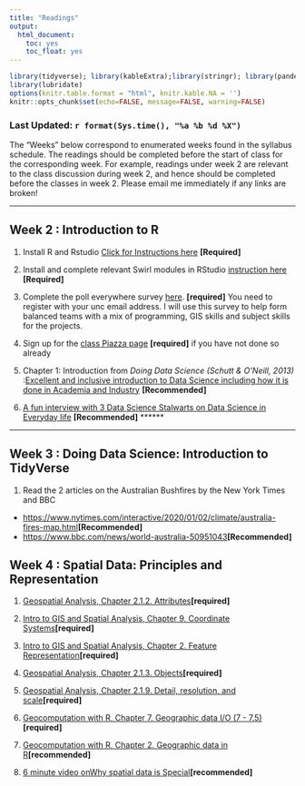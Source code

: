 ```yaml
---
title: "Readings"
output: 
  html_document:
    toc: yes
    toc_float: yes
---
```


```r
library(tidyverse); library(kableExtra);library(stringr); library(pander)
library(lubridate)
options(knitr.table.format = "html", knitr.kable.NA = '') 
knitr::opts_chunk$set(echo=FALSE, message=FALSE, warning=FALSE) 
```

### Last Updated: `r format(Sys.time(), "%a %b %d %X")` {.tabset .tabset-fade .tabset-pills}

The "Weeks" below correspond to enumerated weeks found in the syllabus schedule. The readings should be completed before the start of class for the corresponding week. For example, readings under week 2 are relevant to the class discussion during week 2, and hence should be completed before the classes in week 2. Please email me immediately if any links are broken!

******

## Week 2 :  Introduction to R

1. Install R and Rstudio [Click for Instructions here](software_resources.html) **[Required]**

2. Install and complete relevant Swirl modules in RStudio [instruction here](readings/wk1/swirl_rprog.html){target="_blank"} **[Required]**

3. Complete the poll everywhere survey [here](https://pollev.com/goelvarun553). **[required]**
You need to register with your unc email address. I will use this survey to help form balanced teams with a mix of programming, GIS skills and subject skills for the  projects.

4. Sign up for the [class Piazza page](https://piazza.com/unc/spring2020/geog215) **[required]** if you have not done so already

4. Chapter 1: Introduction from *Doing Data Science (Schutt & O'Neill, 2013)* :[Excellent and inclusive introduction to Data Science including how it is done in Academia and Industry](http://cdn.oreillystatic.com/oreilly/booksamplers/9781449358655_sampler.pdf) **[Recommended]**

5. [A fun interview with 3 Data Science Stalwarts on Data Science in Everyday life](http://www.sciencefriday.com/segments/solving-lifes-everyday-problems-with-data/) **[Recommended]**
******

---

## Week 3 :  Doing Data Science: Introduction to TidyVerse

1. Read the 2 articles on the Australian Bushfires by the New York Times and BBC
  - <https://www.nytimes.com/interactive/2020/01/02/climate/australia-fires-map.html>**[Recommended]**
  - <https://www.bbc.com/news/world-australia-50951043>**[Recommended]**


## Week 4 : Spatial Data: Principles and Representation

1. [Geospatial Analysis, Chapter 2.1.2. Attributes](http://www.spatialanalysisonline.com/HTML/index.html?attributes.htm){target="_blank"}**[required]**

2. [Intro to GIS and Spatial Analysis, Chapter 9. Coordinate Systems](https://mgimond.github.io/Spatial/coordinate-systems.html){target="_blank"}**[required]**

3. [Intro to GIS and Spatial Analysis, Chapter 2. Feature Representation](https://mgimond.github.io/Spatial/feature-representation.html){target="_blank"}**[required]**

4. [Geospatial Analysis, Chapter 2.1.3. Objects](http://www.spatialanalysisonline.com/HTML/index.html?objects.htm){target="_blank"}**[required]**

5. [Geospatial Analysis, Chapter 2.1.9. Detail, resolution, and scale](http://www.spatialanalysisonline.com/HTML/index.html?detail__resolution__and_scale.html){target="_blank"}**[required]**

6. [Geocomputation with R, Chapter 7. Geographic data I/O (7 - 7.5) ](https://geocompr.robinlovelace.net/read-write.html){target="_blank"}**[required]**

7. [Geocomputation with R, Chapter 2. Geographic data in R](https://geocompr.robinlovelace.net/spatial-class.html){target="_blank"}**[recommended]**

8. [6 minute video onWhy spatial data is Special](https://www.coursera.org/lecture/spatial-data-science/1-4-why-is-spatial-special-iii-a-data-perspective-rz1QT){target="_blank"}**[recommended]**
